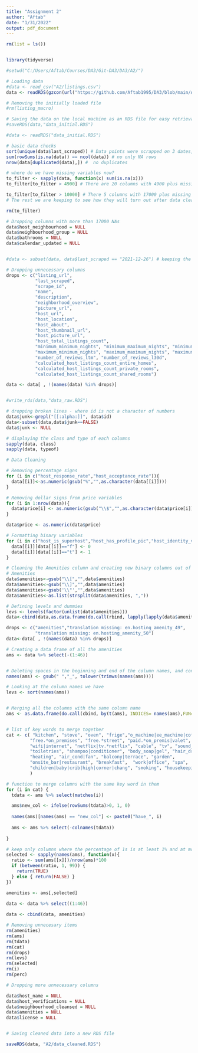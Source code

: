 ```yaml
---
title: "Assignment 2"
author: "Aftab"
date: "1/31/2022"
output: pdf_document
---
```


```r
rm(list = ls())


library(tidyverse)
```

```r

#setwd("C:/Users/Aftab/Courses/DA3/Git-DA3/DA3/A2/")

# Loading data
#data <- read_csv("A2/listings.csv")
data <- readRDS(gzcon(url("https://github.com/Aftab1995/DA3/blob/main/A2/data_initial.RDS?raw=true")))

# Removing the initially loaded file
#rm(listing_macro)

# Saving the data on the local machine as an RDS file for easy retrieval
#saveRDS(data,"data_initial.RDS")

#data <- readRDS("data_initial.RDS")


```

```r
# basic data checks
sort(unique(data$last_scraped)) # Data points were scrapped on 3 dates, "2021-12-26" "2021-12-27" "2021-12-28". We will only keep "2021-12-26"
sum(rowSums(is.na(data)) == ncol(data)) # no only NA rows
nrow(data[duplicated(data),]) #  no duplicates 

# where do we have missing variables now?
to_filter <- sapply(data, function(x) sum(is.na(x)))
to_filter[to_filter > 4900] # There are 20 columns with 4900 plus missing rows, however, we will look for columns with at least 10000 rows missing to delete them

to_filter[to_filter > 10000] # There 5 columns with 17000 plus missing rows which we will drop in the next chunk
# The rest we are keeping to see how they will turn out after data cleaning and drilling down to apartments with 2-6 people 

rm(to_filter)
```

```r
# Dropping columns with more than 17000 NAs
data$host_neighbourhood = NULL
data$neighbourhood_group = NULL
data$bathrooms = NULL
data$calendar_updated = NULL


#data <- subset(data, data$last_scraped == "2021-12-26") # keeping the data scrapped as of 26th December 2021

# Dropping unnecessary columns
drops <- c("listing_url",
           "last_scraped",
           "scrape_id",
           "name",
           "description",
           "neighborhood_overview",
           "picture_url",
           "host_url",
           "host_location",
           "host_about",
           "host_thumbnail_url",
           "host_picture_url",
           "host_total_listings_count",
           "minimum_minimum_nights", "minimum_maximum_nights", "minimum_nights_avg_ntm",
           "maximum_minimum_nights", "maximum_maximum_nights", "maximum_nights_avg_ntm",
           "number_of_reviews_ltm", "number_of_reviews_l30d",
           "calculated_host_listings_count_entire_homes", 
           "calculated_host_listings_count_private_rooms", 
           "calculated_host_listings_count_shared_rooms")

data <- data[ , !(names(data) %in% drops)]


#write_rds(data,"data_raw.RDS")

# dropping broken lines - where id is not a character of numbers
data$junk<-grepl("[[:alpha:]]", data$id)
data<-subset(data,data$junk==FALSE)
data$junk <- NULL

# displaying the class and type of each columns
sapply(data, class)
sapply(data, typeof)

```


```r
# Data Cleaning

# Removing percentage signs
for (i in c("host_response_rate","host_acceptance_rate")){
  data[[i]]<-as.numeric(gsub("%","",as.character(data[[i]])))
}

# Removing dollar signs from price variables
for (i in 1:nrow(data)){
  data$price[i] <- as.numeric(gsub("\\$","",as.character(data$price[i])))
}

data$price <- as.numeric(data$price)

# Formatting binary variables
for (i in c("host_is_superhost","host_has_profile_pic","host_identity_verified", "has_availability", "instant_bookable")){
  data[[i]][data[[i]]=="f"] <- 0
  data[[i]][data[[i]]=="t"] <- 1
}


```

```r

# Cleaning the Amenities column and creating new binary columns out of it
# Amenities
data$amenities<-gsub("\\[","",data$amenities)
data$amenities<-gsub("\\]","",data$amenities)
data$amenities<-gsub('\\"',"",data$amenities)
data$amenities<-as.list(strsplit(data$amenities, ","))

# Defining levels and dummies 
levs <- levels(factor(unlist(data$amenities)))
data<-cbind(data,as.data.frame(do.call(rbind, lapply(lapply(data$amenities, factor, levs), table))))

drops <- c("amenities","translation missing: en.hosting_amenity_49",
           "translation missing: en.hosting_amenity_50")
data<-data[ , !(names(data) %in% drops)]

# Creating a data frame of all the amenities
ams <- data %>% select(-(1:46))


# Deleting spaces in the beginning and end of the column names, and converting all to lowercase
names(ams) <- gsub(" ","_", tolower(trimws(names(ams))))

# Looking at the column names we have
levs <- sort(names(ams))


# Merging all the columns with the same column name
ams <- as.data.frame(do.call(cbind, by(t(ams), INDICES= names(ams),FUN=colSums)))


# list of key words to merge together
cat <- c( "kitchen", "stove", "oven", "frige","o_machine|ee_machine|coffee", "gril",
         "free.*on_premises", "free.*street", "paid.*on_premis|valet", "paid.*off_premises|self-parking|parking",
         "wifi|internet", "netflix|tv.*netflix", "cable", "tv", "sound_system",
         "toiletries", "shampoo|conditioner", "body_soap|gel", "hair_dryer", "washer", "dryer", "iron",  
         "heating", "air_cond|fan", "balcony|terrace", "garden",
         "onsite_bar|restaurant", "breakfast",  "work|office", "spa",  "fitness|gym",  
         "children|baby|crib|high|corner|chang", "smoking", "housekeeping", "fireplace", "clothing_storage"
         )

# function to merge columns with the same key word in them
for (i in cat) {
  tdata <- ams %>% select(matches(i))

  ams$new_col <- ifelse(rowSums(tdata)>0, 1, 0)
  
  names(ams)[names(ams) == "new_col"] <- paste0("have_", i)
  
  ams <- ams %>% select(-colnames(tdata)) 
  
} 

# keep only columns where the percentage of 1s is at least 1% and at most 99%
selected <- sapply(names(ams), function(x){
  ratio <- sum(ams[[x]])/nrow(ams)*100
  if (between(ratio, 1, 99)) {
    return(TRUE)
  } else { return(FALSE) }
})

amenities <- ams[,selected]

data <- data %>% select((1:46))
  
data <- cbind(data, amenities)

# Removing unnecesary items
rm(amenities)
rm(ams)
rm(tdata)
rm(cat)
rm(drops)
rm(levs)
rm(selected)
rm(i)
rm(perc)


```

```r

# Dropping more unnecessary columns

data$host_name = NULL
data$host_verifications = NULL
data$neighbourhood_cleansed = NULL
data$amenities = NULL
data$license = NULL


# Saving cleaned data into a new RDS file

saveRDS(data, "A2/data_cleaned.RDS")

```


